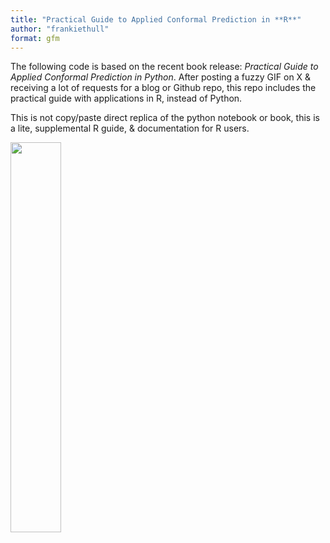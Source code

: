 ---
title: "Practical Guide to Applied Conformal Prediction in **R**"
author: "frankiethull"
format: gfm
---

The following code is based on the recent book release: *Practical Guide to Applied Conformal Prediction in Python*. After posting a fuzzy GIF on X & receiving a lot of requests for a blog or Github repo, this repo includes the practical guide with applications in R, instead of Python.  

This is not copy/paste direct replica of the python notebook or book, this is a lite, supplemental R guide, & documentation for R users.  

  
![](book_cover.jpg){fig-align="right" width="40%"}


